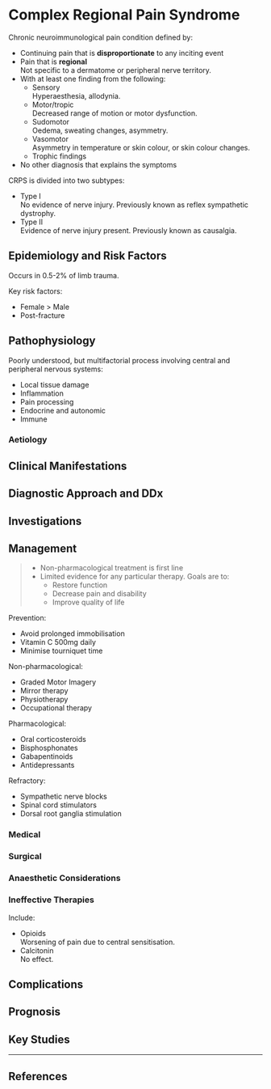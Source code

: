 # Complex Regional Pain Syndrome


Chronic neuroimmunological pain condition defined by:

* Continuing pain that is **disproportionate** to any inciting event
* Pain that is **regional**  
Not specific to a dermatome or peripheral nerve territory.
* With at least one finding from the following:
	* Sensory  
	Hyperaesthesia, allodynia.
	* Motor/tropic  
	Decreased range of motion or motor dysfunction.
	* Sudomotor  
	Oedema, sweating changes, asymmetry.
	* Vasomotor  
	Asymmetry in temperature or skin colour, or skin colour changes.
	* Trophic findings
* No other diagnosis that explains the symptoms


CRPS is divided into two subtypes:

* Type I  
No evidence of nerve injury. Previously known as reflex sympathetic dystrophy.
* Type II  
Evidence of nerve injury present. Previously known as causalgia.

## Epidemiology and Risk Factors

Occurs in 0.5-2% of limb trauma.


Key risk factors:

* Female > Male
* Post-fracture

## Pathophysiology

Poorly understood, but multifactorial process involving central and peripheral nervous systems:

* Local tissue damage
* Inflammation
* Pain processing
* Endocrine and autonomic
* Immune

### Aetiology

## Clinical Manifestations

## Diagnostic Approach and DDx

## Investigations

## Management

> * Non-pharmacological treatment is first line
> * Limited evidence for any particular therapy. Goals are to:
> 	* Restore function
> 	* Decrease pain and disability
> 	* Improve quality of life


Prevention:

* Avoid prolonged immobilisation
* Vitamin C 500mg daily
* Minimise tourniquet time


Non-pharmacological:

* Graded Motor Imagery
* Mirror therapy
* Physiotherapy
* Occupational therapy


Pharmacological:

* Oral corticosteroids
* Bisphosphonates
* Gabapentinoids
* Antidepressants


Refractory:

* Sympathetic nerve blocks
* Spinal cord stimulators
* Dorsal root ganglia stimulation	

### Medical

### Surgical

### Anaesthetic Considerations

### Ineffective Therapies

Include:

* Opioids  
Worsening of pain due to central sensitisation.
* Calcitonin  
No effect.

## Complications

## Prognosis

## Key Studies


---

## References
